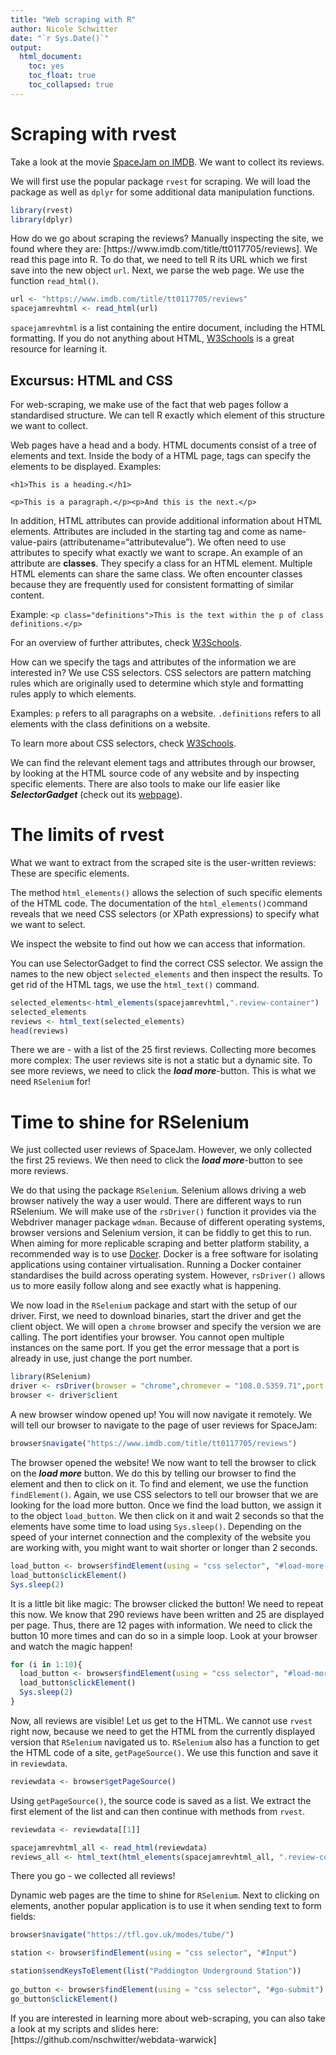 ```yaml
---
title: "Web scraping with R"
author: Nicole Schwitter
date: "`r Sys.Date()`"
output: 
  html_document:
    toc: yes
    toc_float: true
    toc_collapsed: true
---
```



# Scraping with rvest

Take a look at the movie [SpaceJam on IMDB](https://www.imdb.com/title/tt0117705/). We want to collect its reviews. 

We will first use the popular package `rvest` for scraping. We will load the package as well as `dplyr` for some additional data manipulation functions.

```r
library(rvest)
library(dplyr)
```

How do we go about scraping the reviews? Manually inspecting the site, we found where they are: [https://www.imdb.com/title/tt0117705/reviews]. We read this page into R. To do that, we need to tell R its URL which we first save into the new object `url`. Next, we parse the web page. We use the function `read_html()`.

```r
url <- "https://www.imdb.com/title/tt0117705/reviews"
spacejamrevhtml <- read_html(url)
```

`spacejamrevhtml` is a list containing the entire document, including the HTML formatting. If you do not anything about HTML, [W3Schools](https://www.w3schools.com) is a great resource for learning it. 

## Excursus: HTML and CSS

For web-scraping, we make use of the fact that web pages follow a standardised structure. We can tell R exactly which element of this structure we want to collect. 

Web pages have a head and a body. HTML documents consist of a tree of elements and text. Inside the body of a HTML page, tags can specify the elements to be displayed. 
Examples:

`<h1>This is a heading.</h1>`

`<p>This is a paragraph.</p><p>And this is the next.</p>`

In addition, HTML attributes can provide additional information about HTML elements. Attributes are included in the starting tag and come as name-value-pairs (attributename="attributevalue"). We often need to use attributes to specify what exactly we want to scrape. An example of an attribute are **classes**. They specify a class for an HTML element. Multiple HTML elements can share the same class. We often encounter classes because they are frequently used for consistent formatting of similar content. 

Example: `<p class="definitions">This is the text within the p of class definitions.</p> `

For an overview of further attributes, check [W3Schools](https://www.w3schools.com/html/html_attributes.asp).

How can we specify the tags and attributes of the information we are interested in? We use CSS selectors. CSS selectors are pattern matching rules which are originally used to determine which style and formatting rules apply to which elements. 

Examples: `p` refers to all paragraphs on a website. `.definitions` refers to all elements with the class definitions on a website. 

To learn more about CSS selectors, check [W3Schools](https://www.w3schools.com/cssref/css_selectors.php).

We can find the relevant element tags and attributes through our browser, by looking at the HTML source code of any website and by inspecting specific elements. There are also tools to make our life easier like ***SelectorGadget*** (check out its [webpage](https://selectorgadget.com/)). 


# The limits of rvest

What we want to extract from the scraped site is the user-written reviews: These are specific elements. 

The  method `html_elements()` allows the selection of such specific elements of the HTML code. The documentation of the `html_elements()`command reveals that we need CSS selectors (or XPath expressions) to specify what we want to select. 

We inspect the website to find out how we can access that information. 

You can use SelectorGadget to find the correct CSS selector. We assign the names to the new object `selected_elements` and then inspect the results. To get rid of the HTML tags, we use the `html_text()` command.

```r
selected_elements<-html_elements(spacejamrevhtml,".review-container")
selected_elements
reviews <- html_text(selected_elements)
head(reviews)
```

There we are - with a list of the 25 first reviews. Collecting more becomes more complex: The user reviews site is not a static but a dynamic site. To see more reviews, we need to click the ***load more***-button. This is what we need `RSelenium` for!

# Time to shine for RSelenium

We just collected user reviews of SpaceJam. However, we only collected the first 25 reviews. We then need to click the ***load more***-button to see more reviews.

We do that using the package `RSelenium`. Selenium allows driving a web browser natively the way a user would. There are different ways to run RSelenium. We will make use of the `rsDriver()` function it provides via the Webdriver manager package `wdman`. Because of different operating systems, browser versions and Selenium version, it can be fiddly to get this to run. When aiming for more replicable scraping and better platform stability, a recommended way is to use [Docker](https://www.docker.com/products/docker-desktop/). Docker is a free software for isolating applications using container virtualisation. Running a Docker container standardises the build across operating system. However, `rsDriver()` allows us to more easily follow along and see exactly what is happening. 

We now load in the `RSelenium` package and start with the setup of our driver. First, we need to download binaries, start the driver and get the client object. We will open a `chrome` browser and specify the version we are calling. The port identifies your browser. You cannot open multiple instances on the same port. If you get the error message that a port is already in use, just change the port number. 

```r
library(RSelenium)
driver <- rsDriver(browser = "chrome",chromever = "108.0.5359.71",port = 4444L)
browser <- driver$client
```

A new browser window opened up! You will now navigate it remotely. We will tell our browser to navigate to the page of user reviews for SpaceJam:

```r
browser$navigate("https://www.imdb.com/title/tt0117705/reviews")
```

The browser opened the website! We now want to tell the browser to click on the ***load more*** button. We do this by telling our browser to find the element and then to click on it. To find and element, we use the function `findElement()`. Again, we use CSS selectors to tell our browser that we are looking for the load more button. Once we find the load button, we assign it to the object `load_button`. We then click on it and wait 2 seconds so that the elements have some time to load using `Sys.sleep()`. Depending on the speed of your internet connection and the complexity of the website you are working with, you might want to wait shorter or longer than 2 seconds. 

```r
load_button <- browser$findElement(using = "css selector", "#load-more-trigger")
load_button$clickElement()
Sys.sleep(2) 
```

It is a little bit like magic: The browser clicked the button! We need to repeat this now. We know that 290 reviews have been written and 25 are displayed per page. Thus, there are 12 pages with information. We need to click the button 10 more times and can do so in a simple loop. Look at your browser and watch the magic happen!

```r
for (i in 1:10){
  load_button <- browser$findElement(using = "css selector", "#load-more-trigger")
  load_button$clickElement()
  Sys.sleep(2)
}
```

Now, all reviews are visible! Let us get to the HTML. We cannot use `rvest` right now, because we need to get the HTML from the currently displayed version that `RSelenium` navigated us to. `RSelenium` also has a function to get the HTML code of a site, `getPageSource()`. We use this function and save it in `reviewdata`.

```r
reviewdata <- browser$getPageSource()
```

Using `getPageSource()`, the source code is saved as a list. We extract the first element of the list and can then continue with methods from `rvest`.

```r
reviewdata <- reviewdata[[1]]

spacejamrevhtml_all <- read_html(reviewdata)
reviews_all <- html_text(html_elements(spacejamrevhtml_all, ".review-container"))
```

There you go - we collected all reviews!

Dynamic web pages are the time to shine for `RSelenium`. Next to clicking on elements, another popular application is to use it when sending text to form fields:

```r
browser$navigate("https://tfl.gov.uk/modes/tube/")

station <- browser$findElement(using = "css selector", "#Input")

station$sendKeysToElement(list("Paddington Underground Station"))
                               
go_button <- browser$findElement(using = "css selector", "#go-submit")
go_button$clickElement()
```

If you are interested in learning more about web-scraping, you can also take a look at my scripts and slides here: [https://github.com/nschwitter/webdata-warwick]